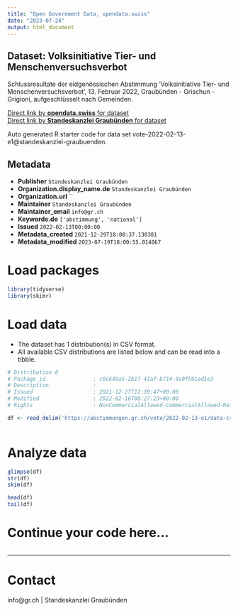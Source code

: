 ```yaml
---
title: "Open Government Data, opendata.swiss"
date: "2023-07-24"
output: html_document
---
```


## Dataset: Volksinitiative Tier- und Menschenversuchsverbot

Schlussresultate der eidgenössischen Abstimmung 'Volksinitiative Tier- und Menschenversuchsverbot', 13. Februar 2022, Graubünden - Grischun - Grigioni, aufgeschlüsselt nach Gemeinden.

[Direct link by **opendata.swiss** for dataset](https://opendata.swiss/de/dataset/volksinitiative-tier-und-menschenversuchsverbot)<br>
[Direct link by **Standeskanzlei Graubünden** for dataset](https://abstimmungen.gr.ch/vote/2022-02-13-e1/data)

Auto generated R starter code for data set vote-2022-02-13-e1@standeskanzlei-graubuenden.

## Metadata

- **Publisher** `Standeskanzlei Graubünden`
- **Organization.display_name.de** `Standeskanzlei Graubünden`
- **Organization.url** ``
- **Maintainer** `Standeskanzlei Graubünden`
- **Maintainer_email** `info@gr.ch`
- **Keywords.de** `['abstimmung', 'national']`
- **Issued** `2022-02-13T00:00:00`
- **Metadata_created** `2021-12-29T18:08:37.130381`
- **Metadata_modified** `2023-07-19T18:00:55.014867`


# Load packages

```r

library(tidyverse)
library(skimr)

```

# Load data

-   The dataset has 1 distribution(s) in CSV format.
-   All available CSV distributions are listed below and can be read into a tibble.

```r

# Distribution 0
# Package_id               : c0c645a5-2617-41af-b714-9c0f591ed1e3
# Description              : 
# Issued                   : 2021-12-27T12:39:47+00:00
# Modified                 : 2022-02-16T08:27:23+00:00
# Rights                   : NonCommercialAllowed-CommercialAllowed-ReferenceRequired

df <- read_delim('https://abstimmungen.gr.ch/vote/2022-02-13-e1/data-csv')



```

# Analyze data

```r

glimpse(df)
str(df)
skim(df)

head(df)
tail(df)

```

# Continue your code here...

```r

```

------------------------------------------------------------------------

# Contact

info@gr.ch | Standeskanzlei Graubünden
